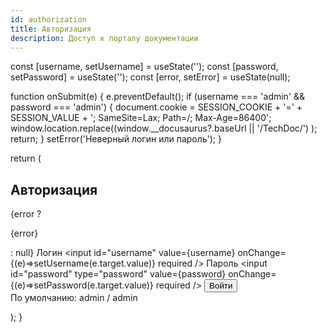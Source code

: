 ```yaml
---
id: authorization
title: Авторизация
description: Доступ к порталу документации
---
```




  const [username, setUsername] = useState('');
  const [password, setPassword] = useState('');
  const [error, setError] = useState(null);

  function onSubmit(e) {
    e.preventDefault();
    if (username === 'admin' && password === 'admin') {
      document.cookie = SESSION_COOKIE + '=' + SESSION_VALUE + '; SameSite=Lax; Path=/; Max-Age=86400';
      window.location.replace((window.__docusaurus?.baseUrl || '/TechDoc/') );
      return;
    }
    setError('Неверный логин или пароль');
  }

  return (
    <form onSubmit={onSubmit} className="auth-card">
      <h2>Авторизация</h2>
      {error ? <p className="auth-error">{error}</p> : null}
      <label htmlFor="username">Логин</label>
      <input id="username" value={username} onChange={(e)=>setUsername(e.target.value)} required />
      <label htmlFor="password">Пароль</label>
      <input id="password" type="password" value={password} onChange={(e)=>setPassword(e.target.value)} required />
      <button type="submit">Войти</button>
      <div className="auth-hint">По умолчанию: admin / admin</div>
    </form>
  );
}

<style>
{`
.auth-card{max-width:420px;padding:16px;border:1px solid var(--ifm-toc-border-color);border-radius:10px}
.auth-card input{width:100%;padding:10px;border-radius:8px;margin:6px 0}
.auth-card button{margin-top:12px;padding:10px 14px;border-radius:8px}
.auth-error{color:#dc2626}
.auth-hint{margin-top:8px;opacity:.8;font-size:12px}
`}
</style>

<AuthForm />
